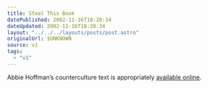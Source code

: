 ```yaml
---
title: Steal This Book
datePublished: 2002-11-16T18:20:34
dateUpdated: 2002-11-16T18:20:34
layout: "../../../layouts/posts/post.astro"
originalUrl: $UNKNOWN
source: v1
tags:
  - "v1"
---
```


Abbie Hoffman&#8217;s counterculture text is appropriately [available online][1].

[1]: http://www.tenant.net/Community/steal/ "Vintage Vinyl: Steal This Book by Abbie Hoffman"
